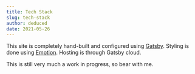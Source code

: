 ```yaml
---
title: Tech Stack
slug: tech-stack
author: deduced
date: 2021-05-26
---
```


This site is completely hand-built and configured using [Gatsby](https://www.gatsbyjs.com/). Styling is done using [Emotion](https://emotion.sh/). Hosting is through Gatsby cloud.

This is still very much a work in progress, so bear with me.
